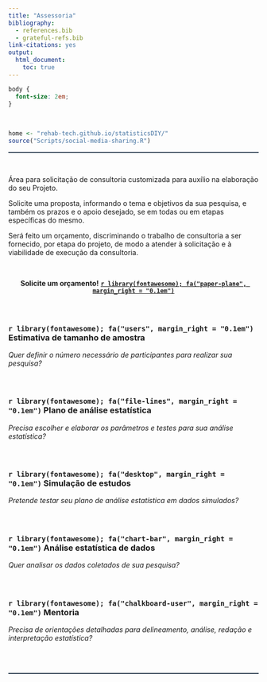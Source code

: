 ```yaml
---
title: "Assessoria"
bibliography:
  - references.bib
  - grateful-refs.bib
link-citations: yes
output:
  html_document:
    toc: true
---
```


```css
body {
  font-size: 2em;
}
```

<br>

<!--script for sharing-->
<p align="right">
```r
home <- "rehab-tech.github.io/statisticsDIY/"
source("Scripts/social-media-sharing.R")
```
</p>

<!--script for generating HORIZONTAL LINE-->
<hr style="height:2px;border-width:0;color:#2C3E50;background-color:#2C3E50">

<br>

Área para solicitação de consultoria customizada para auxílio na elaboração do seu Projeto.

Solicite uma proposta, informando o tema e objetivos da sua pesquisa, e também os prazos e o apoio desejado, se em todas ou em etapas específicas do mesmo.

Será feito um orçamento, discriminando o trabalho de consultoria a ser fornecido, por etapa do projeto, de modo a atender à solicitação e à viabilidade de execução da consultoria.

<br>

<center> **Solicite um orçamento!** <a href="mailto:arthur_sf@icloud.com?subject=Orçamento: StatisticsDIY">**`r library(fontawesome); fa("paper-plane", margin_right = "0.1em")` **</a> </center>

<br>

## {#calculo}
<h3>**`r library(fontawesome); fa("users", margin_right = "0.1em")` Estimativa de tamanho de amostra**</h3>
<p>*Quer definir o número necessário de participantes para realizar sua pesquisa?*</p>

<br>

## {#plano}
<h3>**`r library(fontawesome); fa("file-lines", margin_right = "0.1em")` Plano de análise estatística**</h3>
<p>*Precisa escolher e elaborar os parâmetros e testes para sua análise estatística?*</p>

<br>

## {#simulacao}
<h3>**`r library(fontawesome); fa("desktop", margin_right = "0.1em")` Simulação de estudos**</h3>
<p>*Pretende testar seu plano de análise estatística em dados simulados?*</p>

<br>

## {#analise}
<h3>**`r library(fontawesome); fa("chart-bar", margin_right = "0.1em")` Análise estatística de dados**</h3>
<p>*Quer analisar os dados coletados de sua pesquisa?*</p>

<br>

## {#mentoria}
<h3>**`r library(fontawesome); fa("chalkboard-user", margin_right = "0.1em")` Mentoria**</h3>
<p>*Precisa de orientações detalhadas para delineamento, análise, redação e interpretação estatística?*</p>

<br>
<br>

<!--script for generating HORIZONTAL LINE-->
<hr style="height:2px;border-width:0;color:#2C3E50;background-color:#2C3E50">
